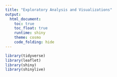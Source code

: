```yaml
---
title: "Exploratory Analysis and Visualizations"
output: 
  html_document:
    toc: true
    toc_float: true
    runtime: shiny
    theme: cosmo
    code_folding: hide
---
```


```r
library(tidyverse)
library(leaflet)
library(shiny)
library(shinylive)
```

```r


```

